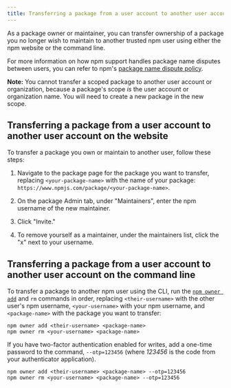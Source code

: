 ```yaml
---
title: Transferring a package from a user account to another user account
---
```


As a package owner or maintainer, you can transfer ownership of a package you no longer wish to maintain to another trusted npm user using either the npm website or the command line.

For more information on how npm support handles package name disputes between users, you can refer to npm's [package name dispute policy][dispute-policy].

<Note>

**Note:** You cannot transfer a scoped package to another user account or organization, because a package's scope _is_ the user account or organization name.  You will need to create a new package in the new scope.

</Note>

## Transferring a package from a user account to another user account on the website

To transfer a package you own or maintain to another user, follow these steps:  

1. Navigate to the package page for the package you want to transfer, replacing `<your-package-name>` with the name of your package:
`https://www.npmjs.com/package/<your-package-name>`.

2. On the package Admin tab, under "Maintainers", enter the npm username of the new maintainer.

   <Screenshot src="/packages-and-modules/updating-and-managing-your-published-packages/package-maintainer-invite.png" alt="Screenshot showing text field to invite maintainers" />

3. Click "Invite."

4. To remove yourself as a maintainer, under the maintainers list, click the "x" next to your username.

   <Screenshot src="/packages-and-modules/updating-and-managing-your-published-packages/package-maintainer-list.png" alt="Screenshot showing maintainer list" />

## Transferring a package from a user account to another user account on the command line

To transfer a package to another npm user using the CLI, run the [`npm owner add`][npm-owner] and `rm` commands in order, replacing `<their-username>` with the other user's npm username, `<your-username>` with your npm username, and `<package-name>` with the package you want to transfer:

```
npm owner add <their-username> <package-name>
npm owner rm <your-username> <package-name>
```

If you have two-factor authentication enabled for writes, add a one-time password to the command, `--otp=123456` (where *123456* is the code from your authenticator application).

```
npm owner add <their-username> <package-name> --otp=123456
npm owner rm <your-username> <package-name> --otp=123456
```

[dispute-policy]: /disputes
[npm-owner]: cli/owner
